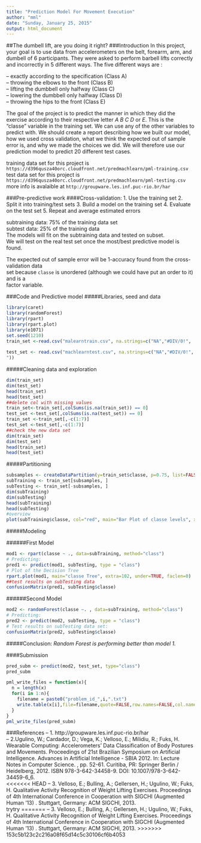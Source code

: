 ```yaml
---
title: "Prediction Model For Movement Execution"
author: "mml"
date: "Sunday, January 25, 2015"
output: html_document
---
```

##The dumbell lift, are you doing it right?
###Introduction
In this project, your goal is to use data from accelerometers on the belt, forearm, arm, and dumbell of 6 participants. They were asked to perform barbell lifts correctly and incorrectly in 5 different ways. The five different ways are : 

-- exactly according to the specification (Class A)  
-- throwing the elbows to the front (Class B)  
-- lifting the dumbbell only halfway (Class C)  
-- lowering the dumbbell only halfway (Class D)  
-- throwing the hips to the front (Class E)  

The goal of the project is to predict the manner in which they did the exercise according to their respective letter *A* *B* *C* *D* or *E*. This is the "classe" variable in the training set. We can use any of the other variables to predict with. We should create a report describing how we built our model, how we used cross validation, what we think the expected out of sample error is, and why we made the choices we did. We will therefore use our prediction model to predict 20 different test cases. 

training data set for this project is ``https://d396qusza40orc.cloudfront.net/predmachlearn/pml-training.csv``  
test data set for this project is ``https://d396qusza40orc.cloudfront.net/predmachlearn/pml-testing.csv``  
more info is avalaible at ``http://groupware.les.inf.puc-rio.br/har``  

###Pre-predictive work
####Cross-validation:
1. Use the training set
2. Split it into training/test sets
3. Build a model on the training set
4. Evaluate on the test set
5. Repeat and average estimated errors

subtraining data: 75% of the training data set  
subtest data: 25% of the training data  
The models will fit on the subtraining data and tested on subset.    
We will test on the real test set once the most/best predictive model is found.  
  
The expected out of sample error will be 1-accuracy found from the cross-validation data  
set because ``classe`` is unordered (although we could have put an order to it) and is a  
factor variable.

###Code and Predictive model
#####Libraries, seed and data
```r
library(caret)
library(randomForest)
library(rpart)
library(rpart.plot)
library(e1071)
set.seed(1210)
train_set <-read.csv("malearntrain.csv", na.strings=c("NA","#DIV/0!",
                                                                                      ""))
test_set <- read.csv("machlearntest.csv", na.strings=c("NA","#DIV/0!", "
"))
```
#####Cleaning data and exploration
```r
dim(train_set)
dim(test_set)
head(train_set)
head(test_set)
##delete col with missing values
train_set<-train_set[,colSums(is.na(train_set)) == 0]
test_set <-test_set[,colSums(is.na(test_set)) == 0]
train_set <-train_set[,-c(1:7)]
test_set <-test_set[,-c(1:7)]
##check the new data set
dim(train_set)
dim(test_set)
head(train_set)
head(test_set)
```

#####Partitioning
```r
subsamples <- createDataPartition(y=train_set$classe, p=0.75, list=FALSE)
subTraining <- train_set[subsamples, ]
subTesting <- train_set[-subsamples, ]
dim(subTraining)
dim(subTesting)
head(subTraining)
head(subTesting)
#overview
plot(subTraining$classe, col="red", main="Bar Plot of classe levels", xlab="classe levels", ylab="Frequency")
```

#####Modeling

######First Model
```r
mod1 <- rpart(classe ~ ., data=subTraining, method="class")
# Predicting:
pred1 <- predict(mod1, subTesting, type = "class")
# Plot of the Decision Tree
rpart.plot(mod1, main="classe Tree", extra=102, under=TRUE, faclen=0)
##test results on subTesting data
confusionMatrix(pred1, subTesting$classe)
```

######Second Model
```r
mod2 <- randomForest(classe ~. , data=subTraining, method="class")
# Predicting:
pred2 <- predict(mod2, subTesting, type = "class")
# Test results on subTesting data set:
confusionMatrix(pred2, subTesting$classe)
```

#####Conclusion:
*Random Forest is performing better than model 1.*

####Submission
```r
pred_subm <- predict(mod2, test_set, type="class")
pred_subm

pml_write_files = function(x){
  n = length(x)
  for(i in 1:n){
    filename = paste0("problem_id_",i,".txt")
    write.table(x[i],file=filename,quote=FALSE,row.names=FALSE,col.names=FALSE)
  }
}
pml_write_files(pred_subm)
```
###References
-- 1. http://groupware.les.inf.puc-rio.br/har  
-- 2.Ugulino, W.; Cardador, D.; Vega, K.; Velloso, E.; Milidiu, R.; Fuks, H. Wearable Computing: Accelerometers' Data Classification of Body Postures and Movements. Proceedings of 21st Brazilian Symposium on Artificial Intelligence. Advances in Artificial Intelligence - SBIA 2012. In: Lecture Notes in Computer Science. , pp. 52-61. Curitiba, PR: Springer Berlin / Heidelberg, 2012. ISBN 978-3-642-34458-9. DOI: 10.1007/978-3-642-34459-6_6.    
<<<<<<< HEAD
-- 3. Velloso, E.; Bulling, A.; Gellersen, H.; Ugulino, W.; Fuks, H. Qualitative Activity Recognition of Weight Lifting Exercises. Proceedings of 4th International Conference in Cooperation with SIGCHI (Augmented Human '13) . Stuttgart, Germany: ACM SIGCHI, 2013.  
trytry
=======
-- 3. Velloso, E.; Bulling, A.; Gellersen, H.; Ugulino, W.; Fuks, H. Qualitative Activity Recognition of Weight Lifting Exercises. Proceedings of 4th International Conference in Cooperation with SIGCHI (Augmented Human '13) . Stuttgart, Germany: ACM SIGCHI, 2013.
>>>>>>> 153c5b123c2c216a08f65d14c5c30106cf6b4053
